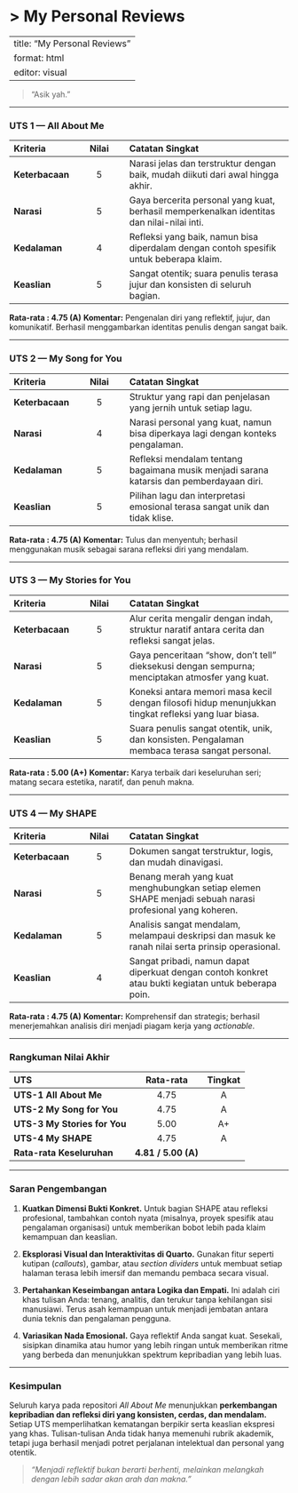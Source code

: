 # \> My Personal Reviews

---
title: "My Personal Reviews"
format: html
editor: visual
---

> "Asik yah."

------------------------------------------------------------------------

### UTS 1 — All About Me

| Kriteria | Nilai | Catatan Singkat |
|:-------------|:------------:|:-------------------------------------------|
| **Keterbacaan** | 5 | Narasi jelas dan terstruktur dengan baik, mudah diikuti dari awal hingga akhir. |
| **Narasi** | 5 | Gaya bercerita personal yang kuat, berhasil memperkenalkan identitas dan nilai-nilai inti. |
| **Kedalaman** | 4 | Refleksi yang baik, namun bisa diperdalam dengan contoh spesifik untuk beberapa klaim. |
| **Keaslian** | 5 | Sangat otentik; suara penulis terasa jujur dan konsisten di seluruh bagian. |

**Rata-rata : 4.75 (A)** **Komentar:** Pengenalan diri yang reflektif, jujur, dan komunikatif. Berhasil menggambarkan identitas penulis dengan sangat baik.

------------------------------------------------------------------------

### UTS 2 — My Song for You

| Kriteria | Nilai | Catatan Singkat |
|:-------------|:------------:|:-------------------------------------------|
| **Keterbacaan** | 5 | Struktur yang rapi dan penjelasan yang jernih untuk setiap lagu. |
| **Narasi** | 4 | Narasi personal yang kuat, namun bisa diperkaya lagi dengan konteks pengalaman. |
| **Kedalaman** | 5 | Refleksi mendalam tentang bagaimana musik menjadi sarana katarsis dan pemberdayaan diri. |
| **Keaslian** | 5 | Pilihan lagu dan interpretasi emosional terasa sangat unik dan tidak klise. |

**Rata-rata : 4.75 (A)** **Komentar:** Tulus dan menyentuh; berhasil menggunakan musik sebagai sarana refleksi diri yang mendalam.

------------------------------------------------------------------------

### UTS 3 — My Stories for You

| Kriteria | Nilai | Catatan Singkat |
|:-------------|:------------:|:-------------------------------------------|
| **Keterbacaan** | 5 | Alur cerita mengalir dengan indah, struktur naratif antara cerita dan refleksi sangat jelas. |
| **Narasi** | 5 | Gaya penceritaan "show, don't tell" dieksekusi dengan sempurna; menciptakan atmosfer yang kuat. |
| **Kedalaman** | 5 | Koneksi antara memori masa kecil dengan filosofi hidup menunjukkan tingkat refleksi yang luar biasa. |
| **Keaslian** | 5 | Suara penulis sangat otentik, unik, dan konsisten. Pengalaman membaca terasa sangat personal. |

**Rata-rata : 5.00 (A+)** **Komentar:** Karya terbaik dari keseluruhan seri; matang secara estetika, naratif, dan penuh makna.

------------------------------------------------------------------------

### UTS 4 — My SHAPE

| Kriteria | Nilai | Catatan Singkat |
|:-------------|:------------:|:-------------------------------------------|
| **Keterbacaan** | 5 | Dokumen sangat terstruktur, logis, dan mudah dinavigasi. |
| **Narasi** | 5 | Benang merah yang kuat menghubungkan setiap elemen SHAPE menjadi sebuah narasi profesional yang koheren. |
| **Kedalaman** | 5 | Analisis sangat mendalam, melampaui deskripsi dan masuk ke ranah nilai serta prinsip operasional. |
| **Keaslian** | 4 | Sangat pribadi, namun dapat diperkuat dengan contoh konkret atau bukti kegiatan untuk beberapa poin. |

**Rata-rata : 4.75 (A)** **Komentar:** Komprehensif dan strategis; berhasil menerjemahkan analisis diri menjadi piagam kerja yang *actionable*.

------------------------------------------------------------------------

### Rangkuman Nilai Akhir

| UTS                          |      Rata-rata      | Tingkat |
|:-----------------------------|:-------------------:|:-------:|
| **UTS-1 All About Me**       |        4.75         |    A    |
| **UTS-2 My Song for You**    |        4.75         |    A    |
| **UTS-3 My Stories for You** |        5.00         |   A+    |
| **UTS-4 My SHAPE**           |        4.75         |    A    |
| **Rata-rata Keseluruhan**    | **4.81 / 5.00 (A)** |         |

------------------------------------------------------------------------

### Saran Pengembangan

1.  **Kuatkan Dimensi Bukti Konkret.** Untuk bagian SHAPE atau refleksi profesional, tambahkan contoh nyata (misalnya, proyek spesifik atau pengalaman organisasi) untuk memberikan bobot lebih pada klaim kemampuan dan keaslian.

2.  **Eksplorasi Visual dan Interaktivitas di Quarto.** Gunakan fitur seperti kutipan (*callouts*), gambar, atau *section dividers* untuk membuat setiap halaman terasa lebih imersif dan memandu pembaca secara visual.

3.  **Pertahankan Keseimbangan antara Logika dan Empati.** Ini adalah ciri khas tulisan Anda: tenang, analitis, dan terukur tanpa kehilangan sisi manusiawi. Terus asah kemampuan untuk menjadi jembatan antara dunia teknis dan pengalaman pengguna.

4.  **Variasikan Nada Emosional.** Gaya reflektif Anda sangat kuat. Sesekali, sisipkan dinamika atau humor yang lebih ringan untuk memberikan ritme yang berbeda dan menunjukkan spektrum kepribadian yang lebih luas.

------------------------------------------------------------------------

### Kesimpulan

Seluruh karya pada repositori *All About Me* menunjukkan **perkembangan kepribadian dan refleksi diri yang konsisten, cerdas, dan mendalam.** Setiap UTS memperlihatkan kematangan berpikir serta keaslian ekspresi yang khas. Tulisan-tulisan Anda tidak hanya memenuhi rubrik akademik, tetapi juga berhasil menjadi potret perjalanan intelektual dan personal yang otentik.

> *“Menjadi reflektif bukan berarti berhenti, melainkan melangkah dengan lebih sadar akan arah dan makna.”*
